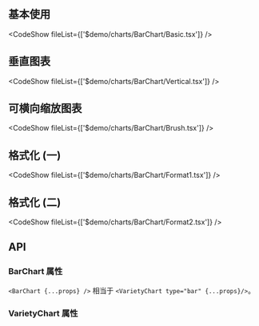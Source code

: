 ## 基本使用

<CodeShow fileList={['$demo/charts/BarChart/Basic.tsx']} />

## 垂直图表

<CodeShow fileList={['$demo/charts/BarChart/Vertical.tsx']} />

## 可横向缩放图表

<CodeShow fileList={['$demo/charts/BarChart/Brush.tsx']} />

## 格式化 (一)

<CodeShow fileList={['$demo/charts/BarChart/Format1.tsx']} />

## 格式化 (二)

<CodeShow fileList={['$demo/charts/BarChart/Format2.tsx']} />

## API

### BarChart 属性

`<BarChart {...props} />` 相当于 `<VarietyChart type="bar" {...props}/>`。

### VarietyChart 属性

<PropsTable src="$components/chart/VarietyChart" />

